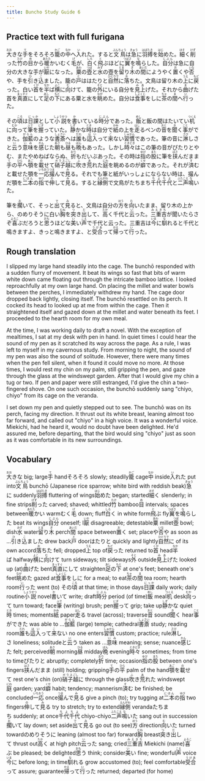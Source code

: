 ```yaml
---
title: Buncho Study Guide 6
---
```


## Practice text with full furigana

<p>
<ruby><rb>大</rb><rt>おお</rt></ruby>きな<ruby><rb>手</rb><rt>て</rt></ruby>をそろそろ<ruby><rb>籠</rb><rt>かご</rt></ruby>の<ruby><rb>中</rb><rt>なか</rt></ruby>へ<ruby><rb>入</rb><rt>い</rt></ruby>れた。すると<ruby><rb>文鳥</rb><rt>ぶんちょう</rt></ruby>は<ruby><rb>急</rb><rt>きゅう</rt></ruby>に<ruby><rb>羽搏</rb><rt>はばたき</rt></ruby>を<ruby><rb>始</rb><rt>はじ</rt></ruby>めた。<ruby><rb>細</rb><rt>ほそ</rt></ruby>く<ruby><rb>削</rb><rt>けず</rt></ruby>った<ruby><rb>竹</rb><rt>たけ</rt></ruby>の<ruby><rb>目</rb><rt>め</rt></ruby>から<ruby><rb>暖</rb><rt>あたた</rt></ruby>かいむく<ruby><rb>毛</rb><rt>げ</rt></ruby>が、<ruby><rb>白</rb><rt>しろ</rt></ruby>く<ruby><rb>飛</rb><rt>と</rt></ruby>ぶほどに<ruby><rb>翼</rb><rt>つばさ</rt></ruby>を<ruby><rb>鳴</rb><rt>な</rt></ruby>らした。<ruby><rb>自分</rb><rt>じぶん</rt></ruby>は急に自分の大きな手が<ruby><rb>厭</rb><rt>いや</rt></ruby>になった。<ruby><rb>粟</rb><rt>あわ</rt></ruby>の<ruby><rb>壺</rb><rt>つぼ</rt></ruby>と<ruby><rb>水</rb><rt>みず</rt></ruby>の壺を<ruby><rb>留</rb><rt>とま</rt></ruby>り<ruby><rb>木</rb><rt>ぎ</rt></ruby>の<ruby><rb>間</rb><rt>あいだ</rt></ruby>にようやく<ruby><rb>置</rb><rt>お</rt></ruby>くや<ruby><rb>否</rb><rt>いな</rt></ruby>や、手を<ruby><rb>引</rb><rt>ひ</rt></ruby>き<ruby><rb>込</rb><rt>こ</rt></ruby>ました。籠の<ruby><rb>戸</rb><rt>と</rt></ruby>ははたりと<ruby><rb>自然</rb><rt>ひとりで</rt></ruby>に<ruby><rb>落</rb><rt>お</rt></ruby>ちた。文鳥は留り木の<ruby><rb>上</rb><rt>うえ</rt></ruby>に<ruby><rb>戻</rb><rt>もど</rt></ruby>った。白い<ruby><rb>首</rb><rt>くび</rt></ruby>を<ruby><rb>半</rb><rt>なか</rt></ruby>ば<ruby><rb>横</rb><rt>よこ</rt></ruby>に<ruby><rb>向</rb><rt>む</rt></ruby>けて、籠の<ruby><rb>外</rb><rt>そと</rt></ruby>にいる自分を<ruby><rb>見上</rb><rt>みあ</rt></ruby>げた。それから<ruby><rb>曲</rb><rt>ま</rt></ruby>げた首を<ruby><rb>真直</rb><rt>まっすぐ</rt></ruby>にして<ruby><rb>足</rb><rt>あし</rt></ruby>の<ruby><rb>下</rb><rt>もと</rt></ruby>にある粟と水を<ruby><rb>眺</rb><rt>なが</rt></ruby>めた。自分は<ruby><rb>食事</rb><rt>しょくじ</rt></ruby>をしに<ruby><rb>茶</rb><rt>ちゃ</rt></ruby>の<ruby><rb>間</rb><rt>ま</rt></ruby>へ<ruby><rb>行</rb><rt>い</rt></ruby>った。
</p>

<p>
その<ruby><rb>頃</rb><rt>ころ</rt></ruby>は<ruby><rb>日課</rb><rt>にっか</rt></ruby>として<ruby><rb>小説</rb><rt>しょうせつ</rt></ruby>を<ruby><rb>書</rb><rt>か</rt></ruby>いている<ruby><rb>時分</rb><rt>じぶん</rt></ruby>であった。<ruby><rb>飯</rb><rt>めし</rt></ruby>と飯の間はたいてい<ruby><rb>机</rb><rt>つくえ</rt></ruby>に<ruby><rb>向</rb><rt>むか</rt></ruby>って<ruby><rb>筆</rb><rt>ふで</rt></ruby>を<ruby><rb>握</rb><rt>にぎ</rt></ruby>っていた。<ruby><rb>静</rb><rt>しず</rt></ruby>かな<ruby><rb>時</rb><rt>とき</rt></ruby>は自分で<ruby><rb>紙</rb><rt>かみ</rt></ruby>の上を<ruby><rb>走</rb><rt>はし</rt></ruby>るペンの<ruby><rb>音</rb><rt>おと</rt></ruby>を<ruby><rb>聞</rb><rt>き</rt></ruby>く<ruby><rb>事</rb><rt>こと</rt></ruby>ができた。<ruby><rb>伽藍</rb><rt>がらん</rt></ruby>のような<ruby><rb>書斎</rb><rt>しょさい</rt></ruby>へは<ruby><rb>誰</rb><rt>だれ</rt></ruby>も<ruby><rb>這入</rb><rt>はい</rt></ruby>って<ruby><rb>来</rb><rt>こ</rt></ruby>ない<ruby><rb>習慣</rb><rt>しゅかん</rt></ruby>であった。筆の音に<ruby><rb>淋</rb><rt>さび</rt></ruby>しさと<ruby><rb>云</rb><rt>い</rt></ruby>う<ruby><rb>意味</rb><rt>いみ</rt></ruby>を<ruby><rb>感</rb><rt>かん</rt></ruby>じた<ruby><rb>朝</rb><rt>あさ</rt></ruby>も<ruby><rb>昼</rb><rt>ひる</rt></ruby>も<ruby><rb>晩</rb><rt>ばん</rt></ruby>もあった。しかし<ruby><rb>時々</rb><rt>ときどき</rt></ruby>はこの筆の音がぴたりとやむ、またやめねばならぬ、<ruby><rb>折</rb><rt>おり</rt></ruby>もだいぶあった。その時は<ruby><rb>指</rb><rt>ゆび</rt></ruby>の<ruby><rb>股</rb><rt>また</rt></ruby>に筆を<ruby><rb>挟</rb><rt>はさ</rt></ruby>んだまま<ruby><rb>手</rb><rt>て</rt></ruby>の<ruby><rb>平</rb><rt>ひら</rt></ruby>へ<ruby><rb>顎</rb><rt>あご</rt></ruby>を<ruby><rb>載</rb><rt>の</rt></ruby>せて<ruby><rb>硝子</rb><rt>ガラス</rt></ruby><ruby><rb>越</rb><rt>ごし</rt></ruby>に<ruby><rb>吹</rb><rt>ふ</rt></ruby>き<ruby><rb>荒</rb><rt>あ</rt></ruby>れた<ruby><rb>庭</rb><rt>にわ</rt></ruby>を眺めるのが<ruby><rb>癖</rb><rt>くせ</rt></ruby>であった。それが<ruby><rb>済</rb><rt>す</rt></ruby>むと載せた顎を<ruby><rb>一応</rb><rt>いちおう</rt></ruby><ruby><rb>撮</rb><rt>つま</rt></ruby>んで<ruby><rb>見</rb><rt>み</rt></ruby>る。それでも筆と紙がいっしょにならない時は、撮んだ顎を<ruby><rb>二本</rb><rt>にほん</rt></ruby>の<ruby><rb>指</rb><rt>ゆび</rt></ruby>で<ruby><rb>伸</rb><rt>の</rt></ruby>して<ruby><rb>見</rb><rt>み</rt></ruby>る。すると<ruby><rb>縁側</rb><rt>えんがわ</rt></ruby>で文鳥がたちまち<ruby><rb>千代千代</rb><rt>ちよちよ</rt></ruby>と<ruby><rb>二声</rb><rt>ふたこえ</rt></ruby><ruby><rb>鳴</rb><rt>な</rt></ruby>いた。
</p>

<p>
筆を<ruby><rb>擱</rb><rt>お</rt></ruby>いて、そっと<ruby><rb>出</rb><rt>で</rt></ruby>て<ruby><rb>見</rb><rt>み</rt></ruby>ると、文鳥は自分の<ruby><rb>方</rb><rt>ほう</rt></ruby>を<ruby><rb>向</rb><rt>む</rt></ruby>いたまま、留り木の上から、のめりそうに白い<ruby><rb>胸</rb><rt>むね</rt></ruby>を<ruby><rb>突</rb><rt>つ</rt></ruby>き<ruby><rb>出</rb><rt>だ</rt></ruby>して、<ruby><rb>高</rb><rt>たか</rt></ruby>く千代と<ruby><rb>云</rb><rt>い</rt></ruby>った。<ruby><rb>三重吉</rb><rt>みえきち</rt></ruby>が聞いたらさぞ<ruby><rb>喜</rb><rt>よろこ</rt></ruby>ぶだろうと<ruby><rb>思</rb><rt>おも</rt></ruby>うほどな<ruby><rb>美</rb><rt>い</rt></ruby>い<ruby><rb>声</rb><rt>こえ</rt></ruby>で千代と云った。三重吉は<ruby><rb>今</rb><rt>いま</rt></ruby>に<ruby><rb>馴</rb><rt>な</rt></ruby>れると千代と鳴きますよ、きっと鳴きますよ、と<ruby><rb>受合</rb><rt>うけあ</rt></ruby>って<ruby><rb>帰</rb><rt>かえ</rt></ruby>って<ruby><rb>行</rb><rt>い</rt></ruby>った。
</p>


## Rough translation

I slipped my large hand steadily into the cage. The bunchō responded with a sudden flurry of movement. It beat its wings so fast that bits of warm white down  came floating out through the intricate bamboo lattice. I looked reproachfully at my own large hand. On placing the millet and water bowls between the perches, I immediately withdrew my hand. The cage door dropped back lightly, closing itself. The bunchō resettled on its perch. It cocked its head to looked up at me from within the cage. Then it straightened itself and gazed down at the millet and water beneath its feet. I proceeded to the hearth room for my own meal.

At the time, I was working daily to draft a novel. With the exception of mealtimes, I sat at my desk with pen in hand. In quiet times I could hear the sound of my pen as it scratched its way across the page. As a rule, I was left to myself in my cavernous study. From morning to night, the sound of my pen was also the sound of solitude. However, there were many times when the pen fell silent, when it found it could move no more. At those times, I would rest my chin on my palm, still gripping the pen, and gaze through the glass at the windswept garden. After that I would give my chin a tug or two. If pen and paper were still estranged, I'd give the chin a two-fingered shove. On one such occasion, the bunchō suddenly sang "chiyo, chiyo" from its cage on the veranda.

I set down my pen and quietly stepped out to see. The bunchō was on its perch, facing my direction. It thrust out its white breast, leaning almost too far forward, and called out "chiyo" in a high voice. It was a wonderful voice. Miekichi, had he heard it, would no doubt have been delighted. He'd assured me, before departing, that the bird would sing "chiyo" just as soon as it was comfortable in its new surroundings. 


## Vocabulary

<p>
<span class="vocabstudy"><ruby><rb>大</rb><rt>おお</rt></ruby>きな&nbsp;big; large</span><span class="vocabstudy"><ruby><rb>手</rb><rt>て</rt></ruby>&nbsp;hand</span><span class="vocabstudy">そろそろ&nbsp;slowly; steadily</span><span class="vocabstudy"><ruby><rb>籠</rb><rt>かご</rt></ruby>&nbsp;cage</span><span class="vocabstudy"><ruby><rb>中</rb><rt>なか</rt></ruby>&nbsp;inside</span><span class="vocabstudy"><ruby><rb>入</rb><rt>い</rt></ruby>れた&nbsp;put into</span><span class="vocabstudy"><ruby><rb>文鳥</rb><rt>ぶんちょう</rt></ruby>&nbsp;bunchō (Japanese rice sparrow; white bird with reddish beak)</span><span class="vocabstudy"><ruby><rb>急</rb><rt>きゅう</rt></ruby>に&nbsp;suddenly</span><span class="vocabstudy"><ruby><rb>羽搏</rb><rt>はばたき</rt></ruby>&nbsp;fluttering of wings</span><span class="vocabstudy"><ruby><rb>始</rb><rt>はじ</rt></ruby>めた&nbsp;began; started</span><span class="vocabstudy"><ruby><rb>細</rb><rt>ほそ</rt></ruby>く&nbsp;slenderly; in fine strips</span><span class="vocabstudy"><ruby><rb>削</rb><rt>けず</rt></ruby>った&nbsp;carved; shaved; whittled</span><span class="vocabstudy"><ruby><rb>竹</rb><rt>たけ</rt></ruby>&nbsp;bamboo</span><span class="vocabstudy"><ruby><rb>目</rb><rt>め</rt></ruby>&nbsp;intervals; spaces between</span><span class="vocabstudy"><ruby><rb>暖</rb><rt>あたた</rt></ruby>かい&nbsp;warm</span><span class="vocabstudy">むく<ruby><rb>毛</rb><rt>げ</rt></ruby>&nbsp;down; fluff</span><span class="vocabstudy"><ruby><rb>白</rb><rt>しろ</rt></ruby>く&nbsp;in white form</span><span class="vocabstudy"><ruby><rb>飛</rb><rt>と</rt></ruby>ぶ&nbsp;fly</span><span class="vocabstudy"><ruby><rb>翼</rb><rt>つばさ</rt></ruby>を<ruby><rb>鳴</rb><rt>な</rt></ruby>らした&nbsp;beat its wings</span><span class="vocabstudy"><ruby><rb>自分</rb><rt>じぶん</rt></ruby>&nbsp;oneself; I</span><span class="vocabstudy"><ruby><rb>厭</rb><rt>いや</rt></ruby>&nbsp;disagreeable; detestable</span><span class="vocabstudy"><ruby><rb>粟</rb><rt>あわ</rt></ruby>&nbsp;millet</span><span class="vocabstudy"><ruby><rb>壺</rb><rt>つぼ</rt></ruby>&nbsp;bowl; dish</span><span class="vocabstudy"><ruby><rb>水</rb><rt>みず</rt></ruby>&nbsp;water</span><span class="vocabstudy"><ruby><rb>留</rb><rt>とま</rt></ruby>り<ruby><rb>木</rb><rt>ぎ</rt></ruby>&nbsp;perch</span><span class="vocabstudy"><ruby><rb>間</rb><rt>あいだ</rt></ruby>&nbsp;space between</span><span class="vocabstudy"><ruby><rb>置</rb><rt>お</rt></ruby>く&nbsp;set; place</span><span class="vocabstudy">や<ruby><rb>否</rb><rt>いな</rt></ruby>や&nbsp;as soon as ...</span><span class="vocabstudy"><ruby><rb>引</rb><rt>ひ</rt></ruby>き<ruby><rb>込</rb><rt>こ</rt></ruby>ました&nbsp;drew back</span><span class="vocabstudy"><ruby><rb>戸</rb><rt>と</rt></ruby>&nbsp;door</span><span class="vocabstudy">はたりと&nbsp;quickly and lightly</span><span class="vocabstudy"><ruby><rb>自然</rb><rt>ひとりで</rt></ruby>に&nbsp;of its own accord</span><span class="vocabstudy"><ruby><rb>落</rb><rt>お</rt></ruby>ちた&nbsp;fell; dropped</span><span class="vocabstudy"><ruby><rb>上</rb><rt>うえ</rt></ruby>&nbsp;top of</span><span class="vocabstudy"><ruby><rb>戻</rb><rt>もど</rt></ruby>った&nbsp;returned to</span><span class="vocabstudy"><ruby><rb>首</rb><rt>くび</rt></ruby>&nbsp;head</span><span class="vocabstudy"><ruby><rb>半</rb><rt>なか</rt></ruby>ば&nbsp;halfway</span><span class="vocabstudy"><ruby><rb>横</rb><rt>よこ</rt></ruby>に<ruby><rb>向</rb><rt>む</rt></ruby>けて&nbsp;turn sideways; tilt sideways</span><span class="vocabstudy"><ruby><rb>外</rb><rt>そと</rt></ruby>&nbsp;outside</span><span class="vocabstudy"><ruby><rb>見上</rb><rt>みあ</rt></ruby>げた&nbsp;looked up (at)</span><span class="vocabstudy"><ruby><rb>曲</rb><rt>ま</rt></ruby>げた&nbsp;bent</span><span class="vocabstudy"><ruby><rb>真直</rb><rt>まっすぐ</rt></ruby>にして&nbsp;straighten</span><span class="vocabstudy"><ruby><rb>足</rb><rt>あし</rt></ruby>の<ruby><rb>下</rb><rt>もと</rt></ruby>&nbsp;at one's feet; beneath one's feet</span><span class="vocabstudy"><ruby><rb>眺</rb><rt>なが</rt></ruby>めた&nbsp;gazed at</span><span class="vocabstudy"><ruby><rb>食事</rb><rt>しょくじ</rt></ruby>をしに&nbsp;for a meal; to eat</span><span class="vocabstudy"><ruby><rb>茶</rb><rt>ちゃ</rt></ruby>の<ruby><rb>間</rb><rt>ま</rt></ruby>&nbsp;tea room; hearth room</span><span class="vocabstudy"><ruby><rb>行</rb><rt>い</rt></ruby>った&nbsp;went (to)</span>
<span class="vocabstudy">その<ruby><rb>頃</rb><rt>ころ</rt></ruby>&nbsp;at that time; in those days</span><span class="vocabstudy"><ruby><rb>日課</rb><rt>にっか</rt></ruby>&nbsp;daily work; daily routine</span><span class="vocabstudy"><ruby><rb>小説</rb><rt>しょうせつ</rt></ruby>&nbsp;novel</span><span class="vocabstudy"><ruby><rb>書</rb><rt>か</rt></ruby>いて&nbsp;write; draft</span><span class="vocabstudy"><ruby><rb>時分</rb><rt>じぶん</rt></ruby>&nbsp;period (of time)</span><span class="vocabstudy"><ruby><rb>飯</rb><rt>めし</rt></ruby>&nbsp;meal</span><span class="vocabstudy"><ruby><rb>机</rb><rt>つくえ</rt></ruby>&nbsp;desk</span><span class="vocabstudy"><ruby><rb>向</rb><rt>むか</rt></ruby>って&nbsp;turn toward; face</span><span class="vocabstudy"><ruby><rb>筆</rb><rt>ふで</rt></ruby>&nbsp;(writing) brush; pen</span><span class="vocabstudy"><ruby><rb>握</rb><rt>にぎ</rt></ruby>って&nbsp;grip; take up</span><span class="vocabstudy"><ruby><rb>静</rb><rt>しず</rt></ruby>かな&nbsp;quiet</span><span class="vocabstudy"><ruby><rb>時</rb><rt>とき</rt></ruby>&nbsp;times; moments</span><span class="vocabstudy"><ruby><rb>紙</rb><rt>かみ</rt></ruby>&nbsp;paper</span><span class="vocabstudy"><ruby><rb>走</rb><rt>はし</rt></ruby>る&nbsp;travel (across); traverse</span><span class="vocabstudy"><ruby><rb>音</rb><rt>おと</rt></ruby>&nbsp;sound</span><span class="vocabstudy"><ruby><rb>聞</rb><rt>き</rt></ruby>く&nbsp;hear</span><span class="vocabstudy"><ruby><rb>事</rb><rt>こと</rt></ruby>ができた&nbsp;was able to ...</span><span class="vocabstudy"><ruby><rb>伽藍</rb><rt>がらん</rt></ruby>&nbsp;(large) temple; cathedral</span><span class="vocabstudy"><ruby><rb>書斎</rb><rt>しょさい</rt></ruby>&nbsp;study; reading room</span><span class="vocabstudy"><ruby><rb>誰</rb><rt>だれ</rt></ruby>も<ruby><rb>這入</rb><rt>はい</rt></ruby>って<ruby><rb>来</rb><rt>こ</rt></ruby>ない&nbsp;no one enters</span><span class="vocabstudy"><ruby><rb>習慣</rb><rt>しゅかん</rt></ruby>&nbsp;custom; practice; rule</span><span class="vocabstudy"><ruby><rb>淋</rb><rt>さび</rt></ruby>しさ&nbsp;loneliness; solitude</span><span class="vocabstudy">と<ruby><rb>云</rb><rt>い</rt></ruby>う&nbsp;taken as ...</span><span class="vocabstudy"><ruby><rb>意味</rb><rt>いみ</rt></ruby>&nbsp;meaning; sense; nuance</span><span class="vocabstudy"><ruby><rb>感</rb><rt>かん</rt></ruby>じた&nbsp;felt; perceived</span><span class="vocabstudy"><ruby><rb>朝</rb><rt>あさ</rt></ruby>&nbsp;morning</span><span class="vocabstudy"><ruby><rb>昼</rb><rt>ひる</rt></ruby>&nbsp;midday</span><span class="vocabstudy"><ruby><rb>晩</rb><rt>ばん</rt></ruby>&nbsp;evening</span><span class="vocabstudy"><ruby><rb>時々</rb><rt>ときどき</rt></ruby>&nbsp;sometimes; from time to time</span><span class="vocabstudy">ぴたりと&nbsp;abruptly; completely</span><span class="vocabstudy"><ruby><rb>折</rb><rt>おり</rt></ruby>&nbsp;time; occasion</span><span class="vocabstudy"><ruby><rb>指</rb><rt>ゆび</rt></ruby>の<ruby><rb>股</rb><rt>また</rt></ruby>&nbsp;between one's fingers</span><span class="vocabstudy"><ruby><rb>挟</rb><rt>はさ</rt></ruby>んだまま&nbsp;(still) holding; gripping</span><span class="vocabstudy"><ruby><rb>手</rb><rt>て</rt></ruby>の<ruby><rb>平</rb><rt>ひら</rt></ruby>&nbsp;palm of the hand</span><span class="vocabstudy"><ruby><rb>顎</rb><rt>あご</rt></ruby>を<ruby><rb>載</rb><rt>の</rt></ruby>せて&nbsp;rest one's chin (on)</span><span class="vocabstudy"><ruby><rb>硝子</rb><rt>ガラス</rt></ruby><ruby><rb>越</rb><rt>ごし</rt></ruby>に&nbsp;through the glass</span><span class="vocabstudy"><ruby><rb>吹</rb><rt>ふ</rt></ruby>き<ruby><rb>荒</rb><rt>あ</rt></ruby>れた&nbsp;windswept</span><span class="vocabstudy"><ruby><rb>庭</rb><rt>にわ</rt></ruby>&nbsp;garden; yard</span><span class="vocabstudy"><ruby><rb>癖</rb><rt>くせ</rt></ruby>&nbsp;habit; tendency; mannerism</span><span class="vocabstudy"><ruby><rb>済</rb><rt>す</rt></ruby>む&nbsp;be finished; be concluded</span><span class="vocabstudy"><ruby><rb>一応</rb><rt>いちおう</rt></ruby>&nbsp;once</span><span class="vocabstudy"><ruby><rb>撮</rb><rt>つま</rt></ruby>んで<ruby><rb>見</rb><rt>み</rt></ruby>る&nbsp;give a pinch (to); try tugging at</span><span class="vocabstudy"><ruby><rb>二本</rb><rt>にほん</rt></ruby>の<ruby><rb>指</rb><rt>ゆび</rt></ruby>&nbsp;two fingers</span><span class="vocabstudy"><ruby><rb>伸</rb><rt>の</rt></ruby>して<ruby><rb>見</rb><rt>み</rt></ruby>る&nbsp;try to stretch; try to extend</span><span class="vocabstudy"><ruby><rb>縁側</rb><rt>えんがわ</rt></ruby>&nbsp;veranda</span><span class="vocabstudy">たちまち&nbsp;suddenly; at once</span><span class="vocabstudy"><ruby><rb>千代千代</rb><rt>ちよちよ</rt></ruby>&nbsp;chiyo-chiyo</span><span class="vocabstudy"><ruby><rb>二声</rb><rt>ふたこえ</rt></ruby><ruby><rb>鳴</rb><rt>な</rt></ruby>いた&nbsp;sang out in succession</span>
<span class="vocabstudy"><ruby><rb>擱</rb><rt>お</rt></ruby>いて&nbsp;lay down; set aside</span><span class="vocabstudy"><ruby><rb>出</rb><rt>で</rt></ruby>て<ruby><rb>見</rb><rt>み</rt></ruby>る&nbsp;go out (to see)</span><span class="vocabstudy"><ruby><rb>方</rb><rt>ほう</rt></ruby>&nbsp;direction</span><span class="vocabstudy"><ruby><rb>向</rb><rt>む</rt></ruby>いた&nbsp;turned toward</span><span class="vocabstudy">のめりそうに&nbsp;leaning (almost too far) forward</span><span class="vocabstudy"><ruby><rb>胸</rb><rt>むね</rt></ruby>&nbsp;breast</span><span class="vocabstudy"><ruby><rb>突</rb><rt>つ</rt></ruby>き<ruby><rb>出</rb><rt>だ</rt></ruby>して&nbsp;thrust out</span><span class="vocabstudy"><ruby><rb>高</rb><rt>たか</rt></ruby>く&nbsp;at high pitch</span><span class="vocabstudy"><ruby><rb>云</rb><rt>い</rt></ruby>った&nbsp;sang; cried</span><span class="vocabstudy"><ruby><rb>三重吉</rb><rt>みえきち</rt></ruby>&nbsp;Miekichi (name)</span><span class="vocabstudy"><ruby><rb>喜</rb><rt>よろこ</rt></ruby>ぶ&nbsp;be pleased; be delighted</span><span class="vocabstudy"><ruby><rb>思</rb><rt>おも</rt></ruby>う&nbsp;think; consider</span><span class="vocabstudy"><ruby><rb>美</rb><rt>い</rt></ruby>い&nbsp;fine; wonderful</span><span class="vocabstudy"><ruby><rb>声</rb><rt>こえ</rt></ruby>&nbsp;voice</span><span class="vocabstudy"><ruby><rb>今</rb><rt>いま</rt></ruby>に&nbsp;before long; in time</span><span class="vocabstudy"><ruby><rb>馴</rb><rt>な</rt></ruby>れる&nbsp;grow accustomed (to); feel comfortable</span><span class="vocabstudy"><ruby><rb>受合</rb><rt>うけあ</rt></ruby>って&nbsp;assure; guarantee</span><span class="vocabstudy"><ruby><rb>帰</rb><rt>かえ</rt></ruby>って<ruby><rb>行</rb><rt>い</rt></ruby>った&nbsp;returned; departed (for home)</span>
</p>
